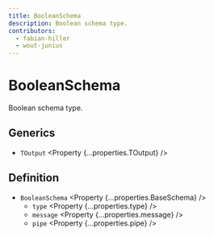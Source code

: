 ```yaml
---
title: BooleanSchema
description: Boolean schema type.
contributors:
  - fabian-hiller
  - wout-junius
---
```



# BooleanSchema

Boolean schema type.

## Generics

- `TOutput` <Property {...properties.TOutput} />

## Definition

- `BooleanSchema` <Property {...properties.BaseSchema} />
  - `type` <Property {...properties.type} />
  - `message` <Property {...properties.message} />
  - `pipe` <Property {...properties.pipe} />

